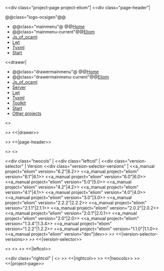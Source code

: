 <<div class="project-page project-eliom"|
<<div class="page-header"|

@@class="logo-ocsigen"@@[[site:/|{{site:/img/ocsigen-white.svg|Ocsigen}}]]

*@@class="mainmenu"@ @@[[site:/|Home]]
*@@class="mainmenu-current"@@[[wiki("eliom"):|Eliom]]
*[[wiki("js_of_ocaml"):|Js_of_ocaml]]
*[[wiki("lwt"):|Lwt]]
*[[wiki("tyxml"):|Tyxml]]
*[[wiki("ocsigen-start"):|Start]]

<<drawer|

*@@class="drawermainmenu"@ @@[[site:/|Home]]
*@@class="drawermainmenu-current"@@[[wiki("eliom"):|Eliom]]
*[[wiki("js_of_ocaml"):|Js_of_ocaml]]
*[[wiki("ocsigenserver"):|Server]]
*[[wiki("lwt"):|Lwt]]
*[[wiki("tyxml"):|Tyxml]]
*[[wiki("ocsigen-toolkit"):|Toolkit]]
*[[wiki("ocsigen-start"):|Start]]
*[[site:/projects|Other projects]]

<<doctree>>

>> <<|drawer>>

>> <<|page-header>>

<<client-server-switch>>
<<reason-switch>>


<<div class="twocols" |
<<div class="leftcol" |
<<div class="version-selector" |
Version
<<div class="version-selector-versions" |
<<a_manual project="eliom" version="6.2"|6.2>>
<<a_manual project="eliom" version="6.1"|6.1>>
<<a_manual project="eliom" version="6.0"|6.0>>
<<a_manual project="eliom" version="5.0"|5.0>>
<<a_manual project="eliom" version="4.2"|4.2>>
<<a_manual project="eliom" version="4.1"|4.1>>
<<a_manual project="eliom" version="4.0"|4.0>>
<<a_manual project="eliom" version="3.0"|3.0>>
<<a_manual project="eliom" version="2.2.2"|2.2.2>>
<<a_manual project="eliom" version="2.1.1"|2.1.1>>
<<a_manual project="eliom" version="2.0.2"|2.0.2>>
<<a_manual project="eliom" version="2.0.1"|2.0.1>>
<<a_manual project="eliom" version="2.0"|2.0>>
<<a_manual project="eliom" version="1.3.4"|1.3.4>>
<<a_manual project="eliom" version="1.2.2"|1.2.2>>
<<a_manual project="eliom" version="1.1.0"|1.1.0>>
<<a_manual project="eliom" version="dev"|dev>>
>> <<|version-selector-versions>>
>> <<|version-selector>>

<<googlesearch>>
<<doctree>>
>> <<|leftcol>>

<<div class="rightcol" |
<<content>>
>> <<|rightcol>>
>> <<|twocols>>
>> <<|project-page>>
